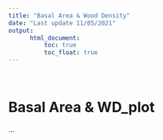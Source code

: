 ```yaml
---
title: "Basal Area & Wood Density"
date: "Last update 11/05/2021"
output: 
      html_document:
          toc: true
          toc_float: true
---
```


<style>
body {
text-align: justify}
</style>

<br>

# Basal Area & WD_plot

...


